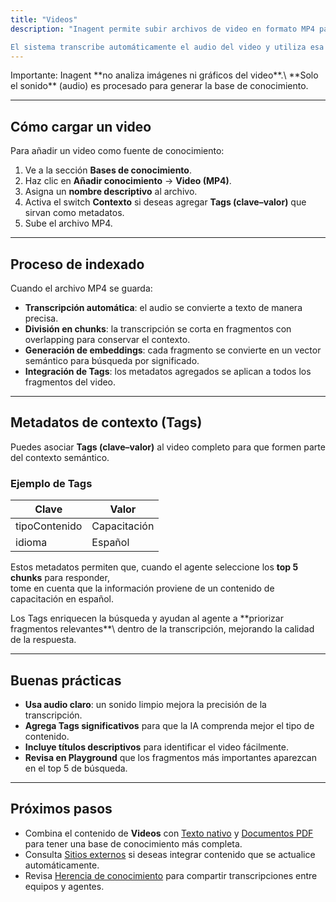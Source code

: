 ```yaml
---
title: "Videos"
description: "Inagent permite subir archivos de video en formato MP4 para utilizarlos como parte de la Base de conocimiento.

El sistema transcribe automáticamente el audio del video y utiliza esa transcripción como fuente de información para que el agente virtual pueda responder preguntas de los usuarios."
---
```



<warning>
  Importante: Inagent **no analiza imágenes ni gráficos del video**.\
  **Solo el sonido** (audio) es procesado para generar la base de conocimiento.
</warning>

---

## Cómo cargar un video

Para añadir un video como fuente de conocimiento:

1. Ve a la sección **Bases de conocimiento**.
2. Haz clic en **Añadir conocimiento** → **Video (MP4)**.
3. Asigna un **nombre descriptivo** al archivo.
4. Activa el switch **Contexto** si deseas agregar **Tags (clave–valor)** que sirvan como metadatos.
5. Sube el archivo MP4.

---

## Proceso de indexado

Cuando el archivo MP4 se guarda:

- **Transcripción automática**: el audio se convierte a texto de manera precisa.
- **División en chunks**: la transcripción se corta en fragmentos con overlapping para conservar el contexto.
- **Generación de embeddings**: cada fragmento se convierte en un vector semántico para búsqueda por significado.
- **Integración de Tags**: los metadatos agregados se aplican a todos los fragmentos del video.

---

## Metadatos de contexto (Tags)

Puedes asociar **Tags (clave–valor)** al video completo para que formen parte del contexto semántico.

### Ejemplo de Tags

| Clave         | Valor        |
| ------------- | ------------ |
| tipoContenido | Capacitación |
| idioma        | Español      |

Estos metadatos permiten que, cuando el agente seleccione los **top 5 chunks** para responder,\
tome en cuenta que la información proviene de un contenido de capacitación en español.

<tip>
  Los Tags enriquecen la búsqueda y ayudan al agente a **priorizar fragmentos relevantes**\
  dentro de la transcripción, mejorando la calidad de la respuesta.
</tip>

---

## Buenas prácticas

- **Usa audio claro**: un sonido limpio mejora la precisión de la transcripción.
- **Agrega Tags significativos** para que la IA comprenda mejor el tipo de contenido.
- **Incluye títulos descriptivos** para identificar el video fácilmente.
- **Revisa en Playground** que los fragmentos más importantes aparezcan en el top 5 de búsqueda.

---

## Próximos pasos

- Combina el contenido de **Videos** con [Texto nativo](./native-text) y [Documentos PDF](./documents-pdf)\
  para tener una base de conocimiento más completa.
- Consulta [Sitios externos](./external-sites) si deseas integrar contenido que se actualice automáticamente.
- Revisa [Herencia de conocimiento](./inheritance) para compartir transcripciones entre equipos y agentes.